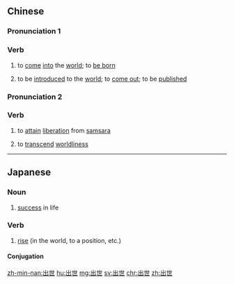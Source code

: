 ==Chinese==
{{zh-forms}}

===Pronunciation 1===
{{zh-pron
|m=chūshì
|c=ceot1 sai3
|h=pfs=chhut-se
|mn=chhut-sì
|cat=v
}}

===Verb===
{{zh-verb}}

# {{lb|zh|literary|or|dialectal}} to [[come]] [[into]] the [[world]]; to [[be born]]
# to be [[introduce]]d to the [[world]]; to [[come out]]; to be [[publish]]ed

===Pronunciation 2===
{{zh-pron
|m=chūshì
|c=ceot1 sai3
|h=pfs=chhut-se
|mn=xm,qz,tw:chhut-sè/zz:chhut-sì
|cat=v
}}

===Verb===
{{zh-verb}}

# {{lb|zh|Buddhism}} to [[attain]] [[liberation]] from [[samsara]]
# to [[transcend]] [[worldliness]]

{{zh-cat|Advanced}}

----

==Japanese==
{{ja-kanjitab|しゅつ|せ|k1=しゅっ|yomi=on}}

===Noun===
{{ja-noun|しゅっせ}}

# [[success]] in life

===Verb===
{{ja-verb-suru|しゅっせ}}

# [[rise]] (in the world, to a position, etc.)

====Conjugation====
{{ja-suru|しゅっせ}}

[[zh-min-nan:出世]]
[[hu:出世]]
[[mg:出世]]
[[sv:出世]]
[[chr:出世]]
[[zh:出世]]